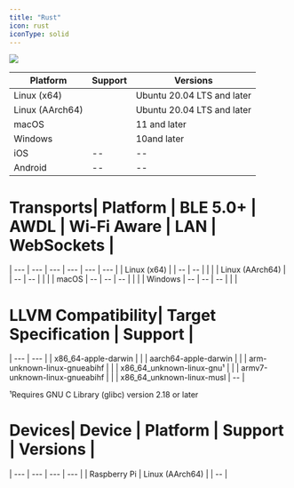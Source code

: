 ```yaml
---
title: "Rust"
icon: rust
iconType: solid
---
```


<Frame>
  <img src="/images/v4.6/release-7.webp"/>
</Frame>

| **Platform** | **Support** | **Versions** |
| --- | --- | --- |
| Linux (x64) | <Icon icon="check" iconType="solid" /> | Ubuntu 20.04 LTS﻿ and later |
| Linux (AArch64) | <Icon icon="check" iconType="solid" /> | Ubuntu 20.04 LTS﻿ and later |
| macOS | <Icon icon="check" iconType="solid" /> | 11﻿ and later |
| Windows | <Icon icon="check" iconType="solid" /> | 10﻿and later |
| iOS | \-- | \-- |
| Android | \-- | \-- |

# Transports| **Platform** | **BLE 5.0+** | **AWDL** | **Wi-Fi Aware** | **LAN** | **WebSockets** |
| --- | --- | --- | --- | --- | --- |
| Linux (x64) | <Icon icon="check" iconType="solid" /> | \-- | \-- | <Icon icon="check" iconType="solid" /> | <Icon icon="check" iconType="solid" /> |
| Linux (AArch64) | <Icon icon="check" iconType="solid" /> | \-- | \-- | <Icon icon="check" iconType="solid" /> | <Icon icon="check" iconType="solid" /> |
| macOS | \-- | \-- | \-- | <Icon icon="check" iconType="solid" /> | <Icon icon="check" iconType="solid" /> |
| Windows | \-- | \-- | \-- | <Icon icon="check" iconType="solid" /> | <Icon icon="check" iconType="solid" /> |

# LLVM Compatibility| **Target Specification** | **Support** |
| --- | --- |
| x86\_64-apple-darwin | <Icon icon="check" iconType="solid" /> |
| aarch64-apple-darwin | <Icon icon="check" iconType="solid" /> |
| arm-unknown-linux-gnueabihf | <Icon icon="check" iconType="solid" /> |
| x86\_64\_unknown-linux-gnu¹ | <Icon icon="check" iconType="solid" /> |
| armv7-unknown-linux-gnueabihf | <Icon icon="check" iconType="solid" /> |
| x86\_64\_unknown-linux-musl | \-- |

¹Requires GNU C Library (glibc) version 2.18 or later

# Devices| **Device** | **Platform** | **Support** | **Versions** |
| --- | --- | --- | --- |
| Raspberry Pi | Linux (AArch64) | <Icon icon="check" iconType="solid" /> | \-- |

